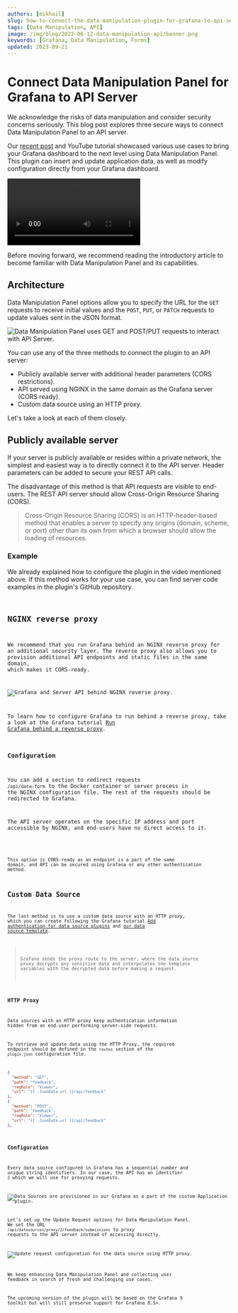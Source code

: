 ```yaml
---
authors: [mikhail]
slug: how-to-connect-the-data-manipulation-plugin-for-grafana-to-api-server-1abe5f60c904/
tags: [Data Manipulation, API]
image: /img/blog/2022-06-12-data-manipulation-api/banner.png
keywords: [Grafana, Data Manipulation, Forms]
updated: 2023-09-21
---
```



# Connect Data Manipulation Panel for Grafana to API Server

We acknowledge the risks of data manipulation and consider security concerns seriously. This blog post explores three secure ways to connect Data Manipulation Panel to an API server.

Our [recent post](/blog/data-manipulation-panel-plugin-for-grafana-97f9af2c67e0) and YouTube tutorial showcased various use cases to bring your Grafana dashboard to the next level using Data Manipulation Panel. This plugin can insert and update application data, as well as modify configuration directly from your Grafana dashboard.

<Video
  src="https://www.youtube.com/embed/DXALVG8GijM"
  title="Manual data entry and user input into dashboard."
/>

Before moving forward, we recommend reading the introductory article to become familiar with Data Manipulation Panel and its capabilities.

## Architecture

Data Manipulation Panel options allow you to specify the URL for the `GET` requests to receive initial values and the `POST`, `PUT`, or `PATCH` requests to update values sent in the JSON format.

<Image
  title="Data Manipulation Panel uses GET and POST/PUT requests to interact with API Server."
  src="/img/blog/2022-06-12-data-manipulation-api/form-api.png"
  lazy={false}
/>

You can use any of the three methods to connect the plugin to an API server:

- Publicly available server with additional header parameters (CORS restrictions).
- API served using NGINX in the same domain as the Grafana server (CORS ready).
- Custom data source using an HTTP proxy.

Let's take a look at each of them closely.

## Publicly available server

If your server is publicly available or resides within a private network, the simplest and easiest way is to directly connect it to the API server. Header parameters can be added to secure your REST API calls.

The disadvantage of this method is that API requests are visible to end-users. The REST API server should allow Cross-Origin Resource Sharing (CORS).

> Cross-Origin Resource Sharing (CORS) is an HTTP-header-based method that enables a server to specify any origins (domain, scheme, or port) other than its own from which a browser should allow the loading of resources.

### Example

We already explained how to configure the plugin in the video mentioned above. If this method works for your use case, you can find server code examples in the plugin's GitHub repository.

<Code
  url="https://github.com/VolkovLabs/volkovlabs-form-panel/blob/main/server-json/server.ts"
  language="js"
/>

## NGINX reverse proxy

We recommend that you run Grafana behind an NGINX reverse proxy for an additional security layer. The reverse proxy also allows you to provision additional API endpoints and static files in the same domain, which makes it CORS-ready.

<Image
  title="Grafana and Server API behind NGINX reverse proxy."
  src="/img/blog/2022-06-12-data-manipulation-api/form-nginx-api.png"
/>

To learn how to configure Grafana to run behind a reverse proxy, take a look at the Grafana tutorial [Run Grafana behind a reverse proxy](https://grafana.com/tutorials/run-grafana-behind-a-proxy/).

### Configuration

You can add a section to redirect requests `/api/data-form` to the Docker container or server process in the NGINX configuration file. The rest of the requests should be redirected to Grafana.

The API server operates on the specific IP address and port accessible by NGINX, and end-users have no direct access to it.

<Code
  url="https://github.com/VolkovLabs/volkovlabs.io/blob/main/blog/2022-06-12-data-manipulation-api/nginx.conf"
  language="nginx"
/>

This option is CORS-ready as an endpoint is a part of the same domain, and API can be secured using Grafana or any other authentication method.

## Custom Data Source

The last method is to use a custom data source with an HTTP proxy, which you can create following the Grafana tutorial [Add authentication for data source plugins](https://grafana.com/docs/grafana/latest/developers/plugins/add-authentication-for-data-source-plugins/#add-a-dynamic-proxy-route-to-your-plugin) and [our data source template](https://github.com/volkovlabs/volkovlabs-abc-datasource).

> Grafana sends the proxy route to the server, where the data source proxy decrypts any sensitive data and interpolates the template variables with the decrypted data before making a request.

### HTTP Proxy

Data sources with an HTTP proxy keep authentication information hidden from an end-user performing server-side requests.

To retrieve and update data using the HTTP Proxy, the required endpoint should be defined in the `routes` section of the `plugin.json` configuration file.

```json
{
  "method": "GET",
  "path": "feedback",
  "reqRole": "Viewer",
  "url": "{{ .JsonData.url }}/api/feedback"
},
{
  "method": "POST",
  "path": "feedback",
  "reqRole": "Viewer",
  "url": "{{ .JsonData.url }}/api/feedback"
},
```

### Configuration

Every data source configured in Grafana has a sequential number and unique string identifiers. In our case, the API has an identifier `2` which we will use for proxying requests.

<Image
  title="Data Sources are provisioned in our Grafana as a part of the custom Application plugin."
  src="/img/blog/2022-06-12-data-manipulation-api/datasources.png"
/>

Let's set up the Update Request options for Data Manipulation Panel. We set the URL `/api/datasources/proxy/2/feedback/submissions` to proxy requests to the API server instead of accessing directly.

<Image
  title="Update request configuration for the data source using HTTP proxy."
  src="/img/blog/2022-06-12-data-manipulation-api/update.png"
/>

We keep enhancing Data Manipulation Panel and collecting user feedback in search of fresh and challenging use cases.

The upcoming version of the plugin will be based on the Grafana 9 toolkit but will still preserve support for Grafana 8.5+.
